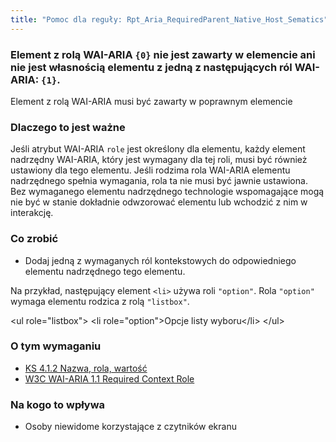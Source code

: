 ```yaml
---
title: "Pomoc dla reguły: Rpt_Aria_RequiredParent_Native_Host_Sematics"
---
```


<div className="toolHelp">
<Row>
<Column colLg={16} colMd={8} colSm={4} className="toolHead">

### Element z rolą WAI-ARIA `{0}` nie jest zawarty w elemencie ani nie jest własnością elementu z jedną z następujących ról WAI-ARIA: `{1}`.

<div id="locLevel"></div>

Element z rolą WAI-ARIA musi być zawarty w poprawnym elemencie

</Column>
</Row>
<Row>
<Column colLg={11} colMd={5} colSm={4} className="toolMain">

### Dlaczego to jest ważne

Jeśli atrybut WAI-ARIA `role` jest określony dla elementu, każdy element nadrzędny WAI-ARIA, który jest wymagany dla tej roli, musi być również ustawiony dla tego elementu. Jeśli rodzima rola WAI-ARIA elementu nadrzędnego spełnia wymagania, rola ta nie musi być jawnie ustawiona. Bez wymaganego elementu nadrzędnego technologie wspomagające mogą nie być w stanie dokładnie odwzorować elementu lub wchodzić z nim w interakcję.


<div id="locSnippet"></div>

### Co zrobić

 * Dodaj jedną z wymaganych ról kontekstowych do odpowiedniego elementu nadrzędnego tego elementu.

Na przykład, następujący element `<li>` używa roli `"option"`. Rola `"option"` wymaga elementu rodzica z rolą `"listbox"`.


<CodeSnippet type="multi" light={true}>&lt;ul role="listbox"&gt;
    &lt;li role="option"&gt;Opcje listy wyboru&lt;/li&gt;
&lt;/ul&gt;</CodeSnippet>

</Column>
<Column colLg={5} colMd={3} colSm={4} className="toolLeft">

### O tym wymaganiu

* [KS 4.1.2 Nazwa, rola, wartość](https://wcag.lepszyweb.pl/#name-role-value)
* [W3C WAI-ARIA 1.1 Required Context Role](https://www.w3.org/TR/wai-aria/#scope)

### Na kogo to wpływa

* Osoby niewidome korzystające z czytników ekranu

</Column>
</Row>
</div>

